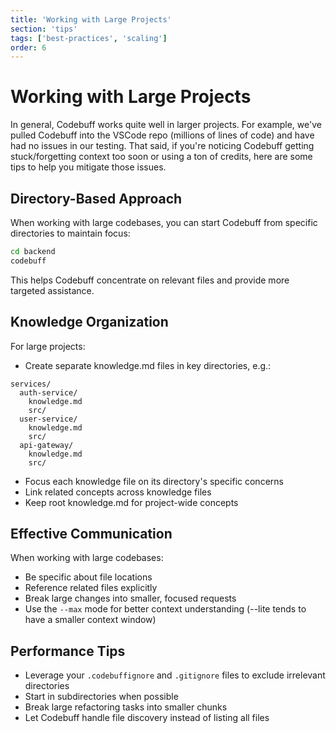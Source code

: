 ```yaml
---
title: 'Working with Large Projects'
section: 'tips'
tags: ['best-practices', 'scaling']
order: 6
---
```


# Working with Large Projects

In general, Codebuff works quite well in larger projects. For example, we've pulled Codebuff into the VSCode repo (millions of lines of code) and have had no issues in our testing. That said, if you're noticing Codebuff getting stuck/forgetting context too soon or using a ton of credits, here are some tips to help you mitigate those issues.

## Directory-Based Approach

When working with large codebases, you can start Codebuff from specific directories to maintain focus:

```bash
cd backend
codebuff
```

This helps Codebuff concentrate on relevant files and provide more targeted assistance.

## Knowledge Organization

For large projects:

- Create separate knowledge.md files in key directories, e.g.:

```
services/
  auth-service/
    knowledge.md
    src/
  user-service/
    knowledge.md
    src/
  api-gateway/
    knowledge.md
    src/
```

- Focus each knowledge file on its directory's specific concerns
- Link related concepts across knowledge files
- Keep root knowledge.md for project-wide concepts

## Effective Communication

When working with large codebases:

- Be specific about file locations
- Reference related files explicitly
- Break large changes into smaller, focused requests
- Use the `--max` mode for better context understanding (--lite tends to have a smaller context window)

## Performance Tips

- Leverage your `.codebuffignore` and `.gitignore` files to exclude irrelevant directories
- Start in subdirectories when possible
- Break large refactoring tasks into smaller chunks
- Let Codebuff handle file discovery instead of listing all files
